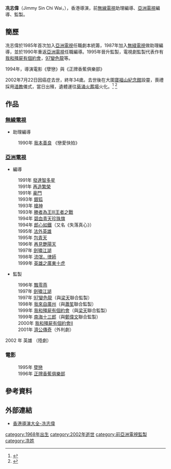 '''冼志偉'''（Jimmy Sin Chi Wai，{{bd|1967年|9月13日|2002年|7月22日}}），香港導演，前[[無線電視|無線電視]]助理編導、[[亞洲電視|亞洲電視]]編導、監製。

== 簡歷 ==
冼志偉於1985年首次加入[[亞洲電視|亞洲電視]]任職劇本統籌，1987年加入[[無綫電視|無綫電視]]做助理編導，並於1990年重返[[亞洲電視|亞洲電視]]任職編導。1995年晉升監製，電視劇監製代表作有[[我和殭屍有個約會|我和殭屍有個約會]]，[[97變色龍|97變色龍]]等。

1994年，導演電影《孽戀》與《正牌香蕉俱樂部》

2002年7月22日因癌症去世，終年34歲。去世後在大圍[[寶福紀念館|寶福山紀念館]]設靈，喪禮採用[[道教|道教]]儀式，當日出殯，遺體運往[[葵涌火葬場|葵涌火葬場]]火化。<ref>{{cite news|url=http://the-sun.on.cc/channels/ent/20020722/20020722011029_0003.html|title=冼志偉今舉殯劉德華送花圈|publisher=SUN娛樂|date=2002-07-22}}</ref> <ref>{{cite news|url=http://the-sun.on.cc/channels/ent/20020723/20020723003157_0003.html|title=冼志偉舉殯遺孀哭成淚人|publisher=SUN娛樂|date=2002-07-23}}</ref>

== 作品 ==
=== [[無線電視|無線電視]] ===
* 助理編導
:1990年 [[我本善良_(香港電視劇)|我本善良]] 《戀愛快拍》

=== [[亞洲電視|亞洲電視]] ===
* 編導
:1991年 [[發達智多星|發達智多星]]
:1991年 [[再造繁榮|再造繁榮]]
:1991年 [[豪門_(電視劇)|豪門]]
:1993年 [[銀狐_(電視劇)|銀狐]]
:1993年 [[槍神_(電視劇)|槍神]]
:1993年 [[勝者為王III王者之戰|勝者為王III王者之戰]]
:1994年 [[碧血青天珍珠旗|碧血青天珍珠旗]]
:1994年 [[郎心如鐵_(1994年電視劇)|郎心如鐵]]（又名《失落真心》）
:1995年 [[法外英雄|法外英雄]]
:1995年 [[包青天_(亞洲電視劇集)|包青天]]
:1996年 [[再見艷陽天|再見艷陽天]]
:1997年 [[劍嘯江湖|劍嘯江湖]]
:1998年 [[流氓·律師|流氓，律師]]
:1999年 [[英雄之廣東十虎|英雄之廣東十虎]]
* 監製
:1996年 [[飄零燕_(電視劇)|飄零燕]]
:1997年 [[劍嘯江湖|劍嘯江湖]]
:1997年 [[97變色龍|97變色龍]]（與[[梁天_(香港)|梁天]]聯合監製）
:1998年 [[我來自廣州|我來自廣州]]（與[[蕭笙|蕭笙]]聯合監製）
:1999年 [[我和殭屍有個約會|我和殭屍有個約會]]（與[[梁天_(香港)|梁天]]聯合監製）
:1999年 [[南海十三郎_(電視劇)|南海十三郎]]（與[[鄭偉文|鄭偉文]]聯合監製）
:2000年 [[我和殭屍有個約會|我和殭屍有個約會II]]
:2001年 [[濟公傳奇|濟公傳奇]]（外判劇）
2002 年 英雄 （陸劇）

=== 電影 ===
:1995年 [[孽戀|孽戀]]
:1996年 [[正牌香蕉俱樂部|正牌香蕉俱樂部]]

==參考資料==
{{reflist}}

==外部連結==
*[http://hkfilmdirectors.com/zh-hk/director/sin-chi-wai 香港導演大全-冼志偉]{{Wayback|url=http://hkfilmdirectors.com/zh-hk/director/sin-chi-wai |date=20160304135737 }}

{{亞洲電視劇集監製}}

[[category:1968年出生|category:1968年出生]]
[[category:2002年逝世|category:2002年逝世]]
[[category:前亞洲電視監製|category:前亞洲電視監製]]
[[category:冼姓|category:冼姓]]